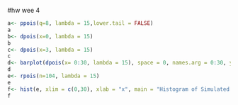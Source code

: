 #hw wee 4

```r
a<- ppois(q=8, lambda = 15,lower.tail = FALSE)
a
b<- dpois(x=0, lambda = 15)
b
c<- dpois(x=3, lambda = 15)
c
d<- barplot(dpois(x= 0:30, lambda = 15), space = 0, names.arg = 0:30, ylab = "Pr(X<=x)", xlab= "x")
d
e<- rpois(n=104, lambda = 15)
e
f<- hist(e, xlim = c(0,30), xlab = "x", main = "Histogram of Simulated Results")
f
```
